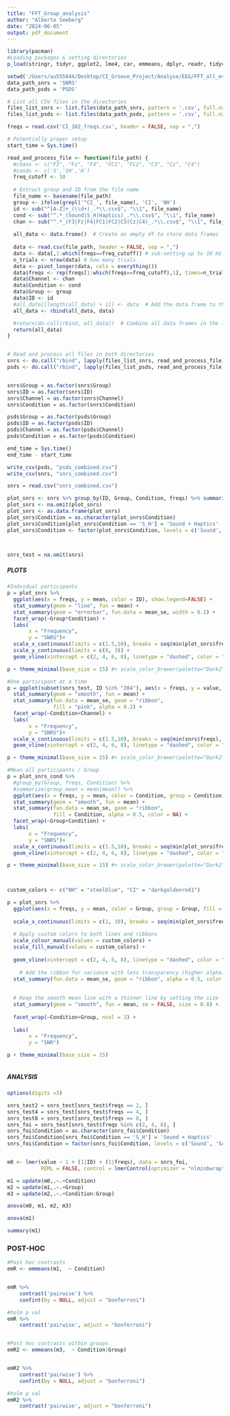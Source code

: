 ```yaml
---
title: "FFT_Group_analysis"
author: "Alberte Seeberg"
date: "2024-06-05"
output: pdf_document
---
```


```r
library(pacman)
#Loading packages & setting directories
p_load(stringr, tidyr, ggplot2, lme4, car, emmeans, dplyr, readr, tidyverse)

setwd('/Users/au555044/Desktop/CI_Groove_Project/Analyse/EEG/FFT_all_evoked')
data_path_snrs = 'SNRS'
data_path_psds = 'PSDS'

# List all CSV files in the directories
files_list_snrs <- list.files(data_path_snrs, pattern = '.csv', full.names = TRUE)
files_list_psds <- list.files(data_path_psds, pattern = '.csv', full.names = TRUE)

freqs = read.csv('CI_102_freqs.csv', header = FALSE, sep = ",")
```


```r
# Potentially proper setup
start_time = Sys.time()

read_and_process_file <- function(file_path) {
  #chans <- c("F3", "Fz", "F4", "FC1", "FC2", "C3", "Cz", "C4")
  #conds <- c('S','SH','H')
  freq_cutoff <- 10
  
  # Extract group and ID from the file name
  file_name <- basename(file_path)
  group <- ifelse(grepl('^CI_', file_name), 'CI', 'NH')
  id <- sub("^[A-Z]+_(\\d+)_.*\\.csv$", "\\1", file_name)
  cond <- sub("^.*_(Sound|S_H|Haptics)_.*\\.csv$", "\\1", file_name)
  chan <- sub("^.*_(F3|Fz|F4|FC1|FC2|C3|Cz|C4)_.*\\.csv$", "\\1", file_name)
  
  all_data <- data.frame()  # Create an empty df to store data frames
  
  data <- read.csv(file_path, header = FALSE, sep = ",")
  data <- data[,1:which(freqs==freq_cutoff)] # sub-setting up to 10 Hz
  n_trials <- nrow(data) # how many trials
  data <- pivot_longer(data, cols = everything())
  data$freqs <- rep(freqs[1:which(freqs==freq_cutoff),1], times=n_trials) # creating a freq
  data$Channel <- chan
  data$Condition <- cond
  data$Group <- group
  data$ID <- id
  #all_data[[length(all_data) + 1]] <- data  # Add the data frame to the list
  all_data <- rbind(all_data, data)

  #return(do.call(rbind, all_data))  # Combine all data frames in the list
  return(all_data)
}


# Read and process all files in both directories
snrs <- do.call("rbind", lapply(files_list_snrs, read_and_process_file))
psds <- do.call("rbind", lapply(files_list_psds, read_and_process_file))


snrs$Group = as.factor(snrs$Group)
snrs$ID = as.factor(snrs$ID)
snrs$Channel = as.factor(snrs$Channel)
snrs$Condition = as.factor(snrs$Condition)

psds$Group = as.factor(psds$Group)
psds$ID = as.factor(psds$ID)
psds$Channel = as.factor(psds$Channel)
psds$Condition = as.factor(psds$Condition)

end_time = Sys.time()
end_time - start_time

write_csv(psds, "psds_combined.csv")
write_csv(snrs, "snrs_combined.csv")

```

```r
snrs = read.csv("snrs_combined.csv")

plot_snrs <- snrs %>% group_by(ID, Group, Condition, freqs) %>% summarize(mean = mean(value))
plot_snrs <- na.omit(plot_snrs)
plot_snrs <- as.data.frame(plot_snrs)
plot_snrs$Condition = as.character(plot_snrs$Condition)
plot_snrs$Condition[plot_snrs$Condition == 'S_H'] = 'Sound + Haptics'
plot_snrs$Condition <- factor(plot_snrs$Condition, levels = c('Sound', 'Sound + Haptics','Haptics'))



snrs_test = na.omit(snrs)
```

##### PLOTS #####
```r

#Indvidual participants
p = plot_snrs %>%
  ggplot(aes(x = freqs, y = mean, color = ID), show.legend=FALSE) +
  stat_summary(geom = "line", fun = mean) +
  stat_summary(geom = "errorbar", fun.data = mean_se, width = 0.2) +
  facet_wrap(~Group*Condition) +
  labs(
       x = "Frequency",
       y = "SNRS")+
  scale_x_continuous(limits = c(1.5,10), breaks = seq(min(plot_snrs$freqs), max(plot_snrs$freqs), by = 1)) +
  scale_y_continuous(limits = c(0, 3)) +
  geom_vline(xintercept = c(2, 4, 6, 8), linetype = "dashed", color = "red", size = 0.2)

p + theme_minimal(base_size = 15) #+ scale_color_brewer(palette="Dark2")

#One participant at a time
p = ggplot(subset(snrs_test, ID %in% "204"), aes(x = freqs, y = value, color = Condition, group = Condition), show.legend=FALSE) +
  stat_summary(geom = "smooth", fun = mean) +
  stat_summary(fun.data = mean_se, geom = "ribbon",
               fill = "pink", alpha = 0.2) +
  facet_wrap(~Condition+Channel) +
  labs(
       x = "Frequency",
       y = "SNRS")+
  scale_x_continuous(limits = c(1.5,10), breaks = seq(min(snrs$freqs), max(snrs$freqs), by = 1)) +
  geom_vline(xintercept = c(2, 4, 6, 8), linetype = "dashed", color = "red", size = 0.2)

p + theme_minimal(base_size = 15) #+ scale_color_brewer(palette="Dark2")

#Mean all participants / Group
p = plot_snrs_cond %>% 
  #group_by(Group, freqs, Condition) %>%
  #summarize(group_mean = mean(mean)) %>% 
  ggplot(aes(x = freqs, y = mean, color = Condition, group = Condition), show.legend=FALSE) +
  stat_summary(geom = "smooth", fun = mean) +
  stat_summary(fun.data = mean_se, geom = "ribbon",
               fill = Condition, alpha = 0.5, color = NA) +
  facet_wrap(~Group+Condition) +
  labs(
       x = "Frequency",
       y = "SNRS")+
  scale_x_continuous(limits = c(1.5,10), breaks = seq(min(plot_snrs$freqs), max(plot_snrs$freqs), by = 1)) +
  geom_vline(xintercept = c(2, 4, 6, 8), linetype = "dashed", color = "red", size = 0.2)

p + theme_minimal(base_size = 15) #+ scale_color_brewer(palette="Dark2")
                       


custom_colors <- c("NH" = "steelblue", "CI" = "darkgoldenrod1")

p = plot_snrs %>% 
  ggplot(aes(x = freqs, y = mean, color = Group, group = Group, fill = Group), show.legend = FALSE) +
  
  scale_x_continuous(limits = c(1, 10), breaks = seq(min(plot_snrs$freqs), max(plot_snrs$freqs), by = 1)) +
  
  # Apply custom colors to both lines and ribbons
  scale_colour_manual(values = custom_colors) +
  scale_fill_manual(values = custom_colors) +
  
  geom_vline(xintercept = c(2, 4, 6, 8), linetype = "dashed", color = "black", size = 0.2) +
  
    # Add the ribbon for variance with less transparency (higher alpha)
  stat_summary(fun.data = mean_se, geom = "ribbon", alpha = 0.5, color = NA) +
  
  
  # Keep the smooth mean line with a thinner line by setting the size
  stat_summary(geom = "smooth", fun = mean, se = FALSE, size = 0.8) +
  
  facet_wrap(~Condition+Group, ncol = 2) +
  
  labs(
       x = "Frequency",
       y = "SNR")

p + theme_minimal(base_size = 15)



```

##### ANALYSIS #####
```r
options(digits =3)

snrs_test2 = snrs_test[snrs_test$freqs == 2, ]
snrs_test4 = snrs_test[snrs_test$freqs == 4, ]
snrs_test8 = snrs_test[snrs_test$freqs == 8, ]
snrs_foi = snrs_test[snrs_test$freqs %in% c(2, 4, 8), ]
snrs_foi$Condition = as.character(snrs_foi$Condition)
snrs_foi$Condition[snrs_foi$Condition == 'S_H'] = 'Sound + Haptics'
snrs_foi$Condition = factor(snrs_foi$Condition, levels = c('Sound', 'Sound + Haptics','Haptics'))


m0 <- lmer(value ~ 1 + (1|ID) + (1|freqs), data = snrs_foi,
           REML = FALSE, control = lmerControl(optimizer = "nlminbwrap", calc.derivs = FALSE))

m1 = update(m0,.~.+Condition) 
m2 = update(m1,.~.+Group) 
m3 = update(m2,.~.+Condition:Group)

anova(m0, m1, m2, m3)

anova(m1)

summary(m1)

```

### POST-HOC ###
```r
#Post hoc contrasts
emR <- emmeans(m1,  ~ Condition)


emR %>% 
    contrast('pairwise') %>% 
    confint(by = NULL, adjust = "bonferroni") 

#holm p val
emR %>% 
    contrast('pairwise', adjust = "bonferroni")


#Post hoc contrasts within groups
emR2 <- emmeans(m3,  ~ Condition|Group)


emR2 %>% 
    contrast('pairwise') %>% 
    confint(by = NULL, adjust = "bonferroni") 

#holm p val
emR2 %>% 
    contrast('pairwise', adjust = "bonferroni")

```